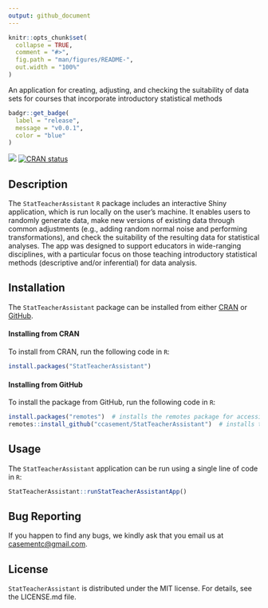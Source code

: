 ```yaml
---
output: github_document
---
```



```r
knitr::opts_chunk$set(
  collapse = TRUE,
  comment = "#>",
  fig.path = "man/figures/README-",
  out.width = "100%"
)
```


An application for creating, adjusting, and checking the suitability of data 
sets for courses that incorporate introductory statistical methods

<!-- start badges -->
```r
badgr::get_badge(
  label = "release",
  message = "v0.0.1",
  color = "blue"
)
```


<!-- start badges -->
![](https://img.shields.io/badge/release-v0.0.1-blue?style=flat)
[![CRAN status](https://www.r-pkg.org/badges/version/StatTeacherAssistant)](https://CRAN.R-project.org/package=StatTeacherAssistant)
<!-- end badges -->


## Description
The `StatTeacherAssistant` `R` package includes an interactive Shiny application, 
which is run locally on the user's machine. It enables users to randomly 
generate data, make new versions of existing data through common adjustments 
(e.g., adding random normal noise and performing transformations), and check the 
suitability of the resulting data for statistical analyses. The app was designed 
to support educators in wide-ranging disciplines, with a particular focus on 
those teaching introductory statistical methods (descriptive and/or inferential) 
for data analysis.


## Installation

The `StatTeacherAssistant` package can be installed from either
<a href="https://cran.r-project.org/" target="_blank">CRAN</a> or
<a href="https://github.com" target="_blank">GitHub</a>.


#### Installing from CRAN

To install from CRAN, run the following code in `R`:
```r
install.packages("StatTeacherAssistant")
```

#### Installing from GitHub

To install the package from GitHub, run the following code in `R`:
```r
install.packages("remotes")  # installs the remotes package for accessing the install_github() function
remotes::install_github("ccasement/StatTeacherAssistant")  # installs the StatTeacherAssistant package
```


## Usage

The `StatTeacherAssistant` application can be run using a single line of code in 
`R`:
```r
StatTeacherAssistant::runStatTeacherAssistantApp()
```


## Bug Reporting
If you happen to find any bugs, we kindly ask that you email us at 
[casementc@gmail.com](mailto:casementc@gmail.com).


## License
`StatTeacherAssistant` is distributed under the MIT license. For details, see 
the LICENSE.md file.



